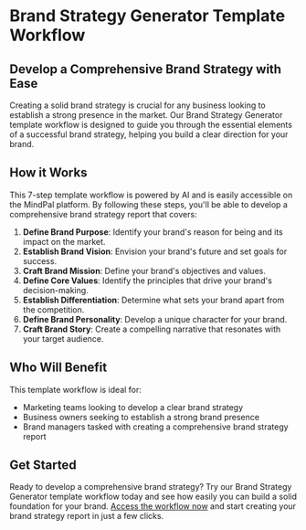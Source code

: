 


**Brand Strategy Generator Template Workflow**
======================================================

**Develop a Comprehensive Brand Strategy with Ease**
----------------------------------------------------

Creating a solid brand strategy is crucial for any business looking to establish a strong presence in the market. Our Brand Strategy Generator template workflow is designed to guide you through the essential elements of a successful brand strategy, helping you build a clear direction for your brand.

**How it Works**
---------------

This 7-step template workflow is powered by AI and is easily accessible on the MindPal platform. By following these steps, you'll be able to develop a comprehensive brand strategy report that covers:

1. **Define Brand Purpose**: Identify your brand's reason for being and its impact on the market.
2. **Establish Brand Vision**: Envision your brand's future and set goals for success.
3. **Craft Brand Mission**: Define your brand's objectives and values.
4. **Define Core Values**: Identify the principles that drive your brand's decision-making.
5. **Establish Differentiation**: Determine what sets your brand apart from the competition.
6. **Define Brand Personality**: Develop a unique character for your brand.
7. **Craft Brand Story**: Create a compelling narrative that resonates with your target audience.

**Who Will Benefit**
------------------

This template workflow is ideal for:

* Marketing teams looking to develop a clear brand strategy
* Business owners seeking to establish a strong brand presence
* Brand managers tasked with creating a comprehensive brand strategy report

**Get Started**
--------------

Ready to develop a comprehensive brand strategy? Try our Brand Strategy Generator template workflow today and see how easily you can build a solid foundation for your brand. [Access the workflow now](https://mindpal.space/workflow/brand-strategy-generator-229c9aa4) and start creating your brand strategy report in just a few clicks.


<PageFooter />

